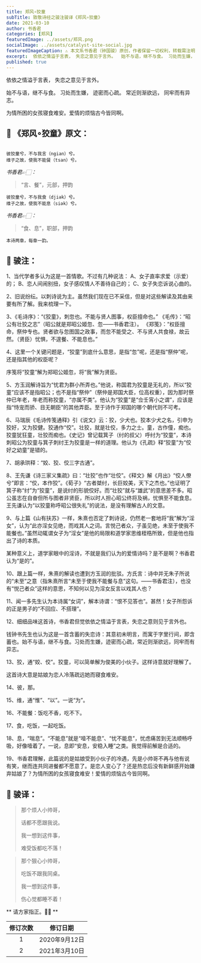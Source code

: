 ```yaml
---
title: 郑风∘狡童
subTitle: 致敬诗经之骏注骏译《郑风∘狡童》 
date: 2021-03-10 
author: 书香君
categories: [郑风]
featuredImage: ../assets/郑风.png
socialImage: ../assets/catalyst-site-social.jpg
featuredImageCaption: ⚠️️ 本文系书香君（钟国骏）原创，作者保留一切权利，转载需注明出处。
excerpt:  依依之情溢于言表， 失恋之意见于言外。  始不与语，继不与食。 习处而生嫌， 迹密而心疏。 常近则渐欲远， 同牢而有异志。  为情所困的女孩寝食难安。爱情的烦恼古今皆同啊。   
published: true
---
```


依依之情溢于言表，
失恋之意见于言外。

始不与语，继不与食。
习处而生嫌，
迹密而心疏。
常近则渐欲远，
同牢而有异志。

为情所困的女孩寝食难安。爱情的烦恼古今皆同啊。

## 🌼 《郑风∘狡童》原文：
```

彼狡童兮，不与我言（ngian）兮。
维子之故，使我不能餐（tsan）兮。

```
*书香君👉🏻：* 

> “言、餐”，元部，押韵

```
彼狡童兮，不与我食（djiək）兮。
维子之故，使我不能息（siək）兮。

```
*书香君👉🏻：* 

> “食、息”，职部，押韵

```
本诗两章，每章一韵。

```
## 🍁️ 骏注：

1、当代学者多认为这是一首情歌。不过有几种说法：
A、女子直率求爱（示爱）的；
B、恋人间闹别扭，女子感叹情人不善待自己的；
C、女子失恋诉说心曲的。

2、旧说纷纭。以刺诗说为主。虽然我们现在已不采信，但是对这些解读及其由来要有所了解。我来梳理一下。

3、《毛诗序》：“《狡童》，刺忽也。不能与贤人图事，权臣擅命也。”
《毛传》：“昭公有壮狡之志”（昭公就是郑昭公姬忽、忽——书香君注）。
《郑笺》：“权臣擅命，祭仲专也。贤者欲与忽图国之政事，而忽不能受之、不与贤人共食禄，故云然。（贤臣）忧惧，不遑餐、不能息也。”

4、这里一个关键问题是，“狡童”到底什么意思，是指“忽”呢，还是指“祭仲”呢，还是指其他的权臣呢？

序笺将“狡童”解为郑昭公姬忽，将“我”解为贤臣。

5、方玉润解诗旨为“忧君为群小所弄也。”他说，称国君为狡童是无礼的，所以“狡童”应该不是指昭公；也不是指“祭仲”（祭仲是郑国大臣，位高权重），因为那时祭仲已年老，年老而称狡童，“亦属不类”。他认为“狡童”是“佥壬宵小之谓”，应该是指“恃宠而骄、目无朝臣”的其他弄臣。至于诗作于郑国的哪个朝代则不可考。

6、马瑞辰《毛诗传笺通释》引《说文》云：狡，少犬也。狡本少犬之名，引申为狡好，又为狡健。狡通作“佼”。壮狡，就是壮佼，多力之士。童，古作僮，痴也。狡童犹狂童，壮狡而痴也。《史记》曾记载箕子（纣的叔父）呼纣为“狡童”，本诗刺昭公为狡童与箕子刺纣王为狡童是一样的道理。他认为《孔疏》释“狡童”为“佼好之幼童”是错的。

7、胡承珙释：“姣、狡、佼三字古通”。

8、王先谦《诗三家义集疏》曰：“壮狡”也作“壮佼”。《释文》解《月出》“佼人僚兮”即言：“佼，本作狡”。《荀子》“古者桀纣，长巨姣美，天下之杰也。”也证明了箕子称“纣”为“狡童”，是说纣的形貌佼好。而“壮狡”就与“雄武”的意思差不多。昭公虽志在自奋但所与图者非贤臣，所以时人担心昭公终将及祸，忧惧至不能食息。王先谦认为“以狡童称呼昭公很失礼”的说法，是没有理解古人的文意。

9、与上篇《山有扶苏》一样，朱熹也否定了刺诗说，仍然老一套地将“我”解为“淫女”，认为“此亦淫女见绝，而戏其人之词。言悦己者众，子虽见绝，未至于使我不能餐也。”虽然动辄谓女子为“淫女”是他的局限和道学家思维桎梏所致，但是他也指出了诗的本质。

某种意义上，道学家眼中的淫诗，不就是我们认为的爱情诗吗？是不是啊？书香君认为“是的”。

10、跟上篇一样，朱熹的解读也遭到方玉润的批驳。方氏言：诗中并无朱子所说的“未至”之意（指朱熹所言“未至于使我不能餐与息”这句。——书香君注），也没有“悦己者众”这样的意思，不知何以见为淫女反言以戏其人也？

11、闻一多先生认为本诗属“女词”，解本诗谓：“恨不见答也”。甚然！女子所怨诉的正是男子的“不回应、不搭理”。

12、细细品味这首诗，书香君但觉依依之情溢于言表，失恋之意则见于言外也。

钱钟书先生也认为这是一首含蓄的失恋诗：其意初未明言，而寓于字里行间，即含蓄也。始不与语，继不与食。习处而生嫌，迹密而心疏，常近则渐欲远，同牢而有异志。

13、狡，通“姣、佼”。狡童，可以简单解为俊美的小伙子。这样诗意就好理解了。

这首诗大意是姑娘为恋人冷落疏远她而寝食难安。

14、彼，那。

15、维，通“惟”、“以”。一说“为”。

16、不能餐：饭吃不香，吃不下。

17、食，吃饭，一起吃饭。

18、息，“喘息”。“不能息”就是“噎不能息”、“忧不能息”，忧虑痛苦到无法顺畅呼吸，好像噎着了。一说，息即“安息，安稳入睡”之类。我觉得前解是合适的。

19、书香君理解，此篇说的是姑娘受到小伙子的冷遇，先是小帅哥不再与他有说有笑，继而连共同进餐都不愿意了。是恋人变心了？还是热恋后没有新鲜感开始嫌弃姑娘了？为情所困的女孩寝食难安！爱情的烦恼古今皆同啊。

## 🍁️ 骏译：

> 那个烦人小帅哥，
> 
> 话都不愿跟我说。
> 
> 我一想到这件事，
> 
> 难受饭都吃不落！

> 那个狠心小帅哥，
> 
> 吃饭不跟我同桌。
> 
> 我一想到这件事，
> 
> 伤心觉都睡不着！

** 请方家指正。🙏🏻 **

| 修订次数      | 修订日期 | 
|   :----: |    :----:   | 
| 1    | 2020年9月12日       | 
| 2    | 2021年3月10日       | 
